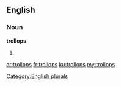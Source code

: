 ==English==

===Noun===
'''trollops'''

# {{plural of|trollop}}

[[Category:English plurals]]

[[ar:trollops]]
[[fr:trollops]]
[[ku:trollops]]
[[my:trollops]]